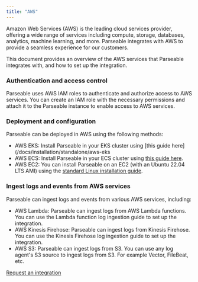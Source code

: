 ```yaml
---
title: "AWS"
---
```

Amazon Web Services (AWS) is the leading cloud services provider, offering a wide range of services including compute, storage, databases, analytics, machine learning, and more. Parseable integrates with AWS to provide a seamless experience for our customers.

This document provides an overview of the AWS services that Parseable integrates with, and how to set up the integration.

### Authentication and access control
Parseable uses AWS IAM roles to authenticate and authorize access to AWS services. You can create an IAM role with the necessary permissions and attach it to the Parseable instance to enable access to AWS services.

### Deployment and configuration
Parseable can be deployed in AWS using the following methods:

- AWS EKS: Install Parseable in your EKS cluster using [this guide here](/docs/installation/standalone/aws-eks
- AWS ECS: Install Parseable in your ECS cluster using [this guide here](/docs/installation/standalone/aws-ecs).
- AWS EC2: You can install Parseable on an EC2 (with an Ubuntu 22.04 LTS AMI) using the [standard Linux installation guide](/docs/installation/standalone/linux).

### Ingest logs and events from AWS services

Parseable can ingest logs and events from various AWS services, including:

- AWS Lambda: Parseable can ingest logs from AWS Lambda functions. You can use the Lambda function log ingestion guide to set up the integration.
- AWS Kinesis Firehose: Parseable can ingest logs from Kinesis Firehose. You can use the Kinesis Firehose log ingestion guide to set up the integration.
- AWS S3: Parseable can ingest logs from S3. You can use any log agent's S3 source to ingest logs from S3. For example Vector, FileBeat, etc.

[Request an integration](https://github.com/parseablehq/parseable/issues/new)